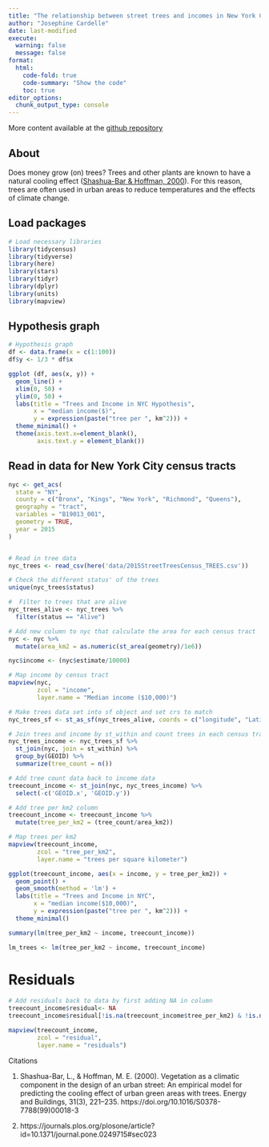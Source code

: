 ```yaml
---
title: "The relationship between street trees and incomes in New York City"
author: "Josephine Cardelle"
date: last-modified
execute: 
  warning: false
  message: false
format:
  html:
    code-fold: true
    code-summary: "Show the code"
    toc: true
editor_options: 
  chunk_output_type: console
---
```


More content available at the [github repository](https://github.com/jocardelle/nyc-trees)

## About

Does money grow (on) trees? Trees and other plants are known to have a natural cooling effect ([Shashua-Bar & Hoffman, 2000](https://www.sciencedirect.com/science/article/pii/S0378778899000183)). For this reason, trees are often used in urban areas to reduce temperatures and the effects of climate change.

## Load packages

```r
# Load necessary libraries
library(tidycensus)
library(tidyverse)
library(here)
library(stars)
library(tidyr)
library(dplyr)
library(units)
library(mapview)
```

## Hypothesis graph

```r
# Hypothesis graph
df <- data.frame(x = c(1:100))
df$y <- 1/3 * df$x

ggplot (df, aes(x, y)) +
  geom_line() +
  xlim(0, 50) +
  ylim(0, 50) +
  labs(title = "Trees and Income in NYC Hypothesis",
       x = "median income($)",
       y = expression(paste("tree per ", km^2))) +
  theme_minimal() +
  theme(axis.text.x=element_blank(),
        axis.text.y = element_blank())
```

## Read in data for New York City census tracts

```r
nyc <- get_acs(
  state = "NY",
  county = c("Bronx", "Kings", "New York", "Richmond", "Queens"),
  geography = "tract",
  variables = "B19013_001",
  geometry = TRUE,
  year = 2015
)


# Read in tree data
nyc_trees <- read_csv(here('data/2015StreetTreesCensus_TREES.csv'))

# Check the different status' of the trees
unique(nyc_trees$status)

#  Filter to trees that are alive
nyc_trees_alive <- nyc_trees %>% 
  filter(status == "Alive")
```

```r
# Add new column to nyc that calculate the area for each census tract
nyc <- nyc %>%
  mutate(area_km2 = as.numeric(st_area(geometry)/1e6))

nyc$income <- (nyc$estimate/10000)

# Map income by census tract
mapview(nyc,
        zcol = "income",
        layer.name = "Median income ($10,000)")

```

```r
# Make trees data set into sf object and set crs to match
nyc_trees_sf <- st_as_sf(nyc_trees_alive, coords = c("longitude", "Latitude"), crs = st_crs(nyc))

# Join trees and income by st_within and count trees in each census tract
nyc_trees_income <- nyc_trees_sf %>% 
  st_join(nyc, join = st_within) %>% 
  group_by(GEOID) %>% 
  summarize(tree_count = n())

# Add tree count data back to income data
treecount_income <- st_join(nyc, nyc_trees_income) %>% 
  select(-c('GEOID.x', 'GEOID.y'))

# Add tree per km2 column
treecount_income <- treecount_income %>% 
  mutate(tree_per_km2 = (tree_count/area_km2))

# Map trees per km2
mapview(treecount_income,
        zcol = "tree_per_km2",
        layer.name = "trees per square kilometer")
```

```r
ggplot(treecount_income, aes(x = income, y = tree_per_km2)) +
  geom_point() +
  geom_smooth(method = 'lm') +
  labs(title = "Trees and Income in NYC",
       x = "median income($10,000)",
       y = expression(paste("tree per ", km^2))) +
  theme_minimal()

summary(lm(tree_per_km2 ~ income, treecount_income))

lm_trees <- lm(tree_per_km2 ~ income, treecount_income)
```

# Residuals

```r
# Add residuals back to data by first adding NA in column
treecount_income$residual<- NA
treecount_income$residual[!is.na(treecount_income$tree_per_km2) & !is.na(treecount_income$estimate)] <- residuals(lm_trees)

mapview(treecount_income,
        zcol = "residual",
        layer.name = "residuals")
```

Citations

1.  Shashua-Bar, L., & Hoffman, M. E. (2000). Vegetation as a climatic component in the design of an urban street: An empirical model for predicting the cooling effect of urban green areas with trees. Energy and Buildings, 31(3), 221–235. https://doi.org/10.1016/S0378-7788(99)00018-3

2.  https://journals.plos.org/plosone/article?id=10.1371/journal.pone.0249715#sec023
